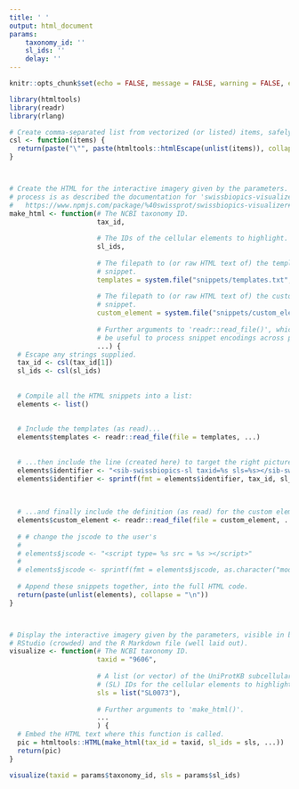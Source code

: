 ```yaml
---
title: ' '
output: html_document
params:
    taxonomy_id: ''
    sl_ids: ''
    delay: ''
---
```


```r
knitr::opts_chunk$set(echo = FALSE, message = FALSE, warning = FALSE, error = FALSE)
```

```r
library(htmltools)
library(readr)
library(rlang)
```





```r
# Create comma-separated list from vectorized (or listed) items, safely escaped.
csl <- function(items) {
  return(paste("\"", paste(htmltools::htmlEscape(unlist(items)), collapse = ",", sep = ""), "\"", sep = ""))
}



# Create the HTML for the interactive imagery given by the parameters. Assembly
# process is as described the documentation for 'swissbiopics-visualizer':
#   https://www.npmjs.com/package/%40swissprot/swissbiopics-visualizer#usage
make_html <- function(# The NCBI taxonomy ID.
                      tax_id,
                      
                      # The IDs of the cellular elements to highlight.
                      sl_ids,
                      
                      # The filepath to (or raw HTML text of) the templates
                      # snippet.
                      templates = system.file("snippets/templates.txt", package="drawCell"),
                      
                      # The filepath to (or raw HTML text of) the custom element
                      # snippet.
                      custom_element = system.file("snippets/custom_element.txt", package="drawCell"),
                      
                      # Further arguments to 'readr::read_file()', which might
                      # be useful to process snippet encodings across platforms.
                      ...) {
  # Escape any strings supplied.
  tax_id <- csl(tax_id[1])
  sl_ids <- csl(sl_ids)
  
  
  # Compile all the HTML snippets into a list:
  elements <- list()
  
  
  # Include the templates (as read)...
  elements$templates <- readr::read_file(file = templates, ...)
  
  
  # ...then include the line (created here) to target the right picture...
  elements$identifier <- "<sib-swissbiopics-sl taxid=%s sls=%s></sib-swissbiopics-sl>"
  elements$identifier <- sprintf(fmt = elements$identifier, tax_id, sl_ids)
  
  
  
  # ...and finally include the definition (as read) for the custom element.
  elements$custom_element <- readr::read_file(file = custom_element, ...)
  
  # # change the jscode to the user's 
  # 
  # elements$jscode <- "<script type= %s src = %s ></script>"
  # 
  # elements$jscode <- sprintf(fmt = elements$jscode, as.character("module"), system.file("JScode/jscode.js", package="drawCell"))
  
  # Append these snippets together, into the full HTML code.
  return(paste(unlist(elements), collapse = "\n"))
}



# Display the interactive imagery given by the parameters, visible in both
# RStudio (crowded) and the R Markdown file (well laid out).
visualize <- function(# The NCBI taxonomy ID.
                      taxid = "9606",
                      
                      # A list (or vector) of the UniProtKB subcellular location
                      # (SL) IDs for the cellular elements to highlight.
                      sls = list("SL0073"),
                      
                      # Further arguments to 'make_html()'.
                      ...
                      ) {
  # Embed the HTML text where this function is called.
  pic = htmltools::HTML(make_html(tax_id = taxid, sl_ids = sls, ...))
  return(pic)
}
```






```r

visualize(taxid = params$taxonomy_id, sls = params$sl_ids)
 
```
